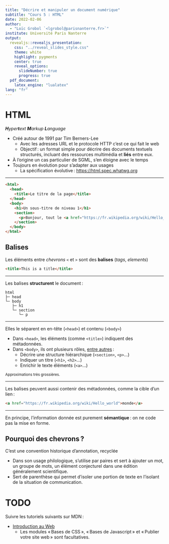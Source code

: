 ```yaml
---
title: "Décrire et manipuler un document numérique"
subtitle: "Cours 5 : HTML"
date: 2022-02-06
author:
  - "Loïc Grobol `<lgrobol@parisnanterre.fr>`"
institute: Université Paris Nanterre
output:
  revealjs::revealjs_presentation:
    css: "../reveal_slides_style.css"
    theme: white
    highlight: pygments
    center: true
    reveal_options:
      slideNumber: true
      progress: true
  pdf_document:
    latex_engine: "lualatex"
lang: "fr"
---
```


# HTML

_**H**yper**t**ext **M**arkup **L**anguage_

- Créé autour de 1991 par Tim Berners-Lee
  - Avec les adresses URL et le protocole HTTP c'est ce qui fait le web
  - Objectif : un format simple pour décrire des documents textuels structurés, incluant des
    ressources multimédia et **liés** entre eux.
- À l'origine un cas particulier de SGML, s'en éloigne avec le temps
- Toujours en évolution pour s'adapter aux usages
  - La spécification évolutive : <https://html.spec.whatwg.org>

---

```html
<html>
  <head>
    <title>Le titre de la page</title>
  </head>
  <body>
    <h1>Un sous-titre de niveau 1</h1>
    <section>
      <p>Bonjour, tout le <a href="https://fr.wikipedia.org/wiki/Hello_world">monde</a></p>
    </section>
  </body>
</html>
```

## Balises

Les éléments entre *chevrons* `<` et `>` sont des **balises** (*tags*, *elements*)

```html
<title>This is a title</title>
```

---

Les balises **structurent** le document :

```text
html
├─ head
└─ body
   ├─ h1
   └─ section
      └─ p
```

---

Elles le séparent en en-tête (`<head>`) et contenu (`<body>`)

- Dans `<head>`, les éléments (comme `<title>`) indiquent des métadonnées.
- Dans `<body>`, ils ont plusieurs rôles, [entre autres](https://html.spec.whatwg.org/multipage/indices.html#element-content-categories) :
  - Décrire une structure hiérarchique (`<section>`, `<p>`…)
  - Indiquer un titre (`<h1>`, `<h2>`…)
  - Enrichir le texte éléments (`<a>`…)

<small>Approximations très grossières.</small>

---

Les balises peuvent aussi contenir des métadonnées, comme la cible d'un lien :

```html
<a href="https://fr.wikipedia.org/wiki/Hello_world">monde</a>
```

---

En principe, l'information donnée est purement **sémantique** : on ne code pas la mise en forme.

## Pourquoi des chevrons ?

C'est une convention historique d'annotation, recyclée

- Dans son usage philologique, s’utilise par paires et sert à ajouter un mot, un groupe
  de mots, un élément conjecturel dans une édition généralement scientifique.
- Sert de parenthèse qui permet d’isoler une portion de texte en l’isolant de la
  situation de communication.

# TODO

Suivre les tutoriels suivants sur MDN :

- [Introduction au Web](https://developer.mozilla.org/fr/docs/Learn/Getting_started_with_the_web)
  - Les modules « Bases de CSS », « Bases de Javascript » et « Publier votre site web » sont facultatives.
<!-- - [Introduction à HTML](https://developer.mozilla.org/fr/docs/Learn/HTML/Introduction_to_HTML)
  (partiellement interactif) -->
